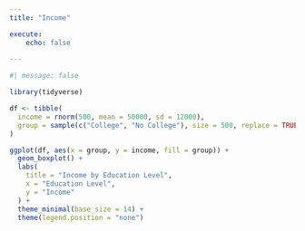 ```yaml
---
title: "Income"

execute:
    echo: false
    
---
```





```r
#| message: false

library(tidyverse)

df <- tibble(
  income = rnorm(500, mean = 50000, sd = 12000),
  group = sample(c("College", "No College"), size = 500, replace = TRUE)
)

ggplot(df, aes(x = group, y = income, fill = group)) +
  geom_boxplot() +
  labs(
    title = "Income by Education Level",
    x = "Education Level",
    y = "Income"
  ) +
  theme_minimal(base_size = 14) +
  theme(legend.position = "none")

```